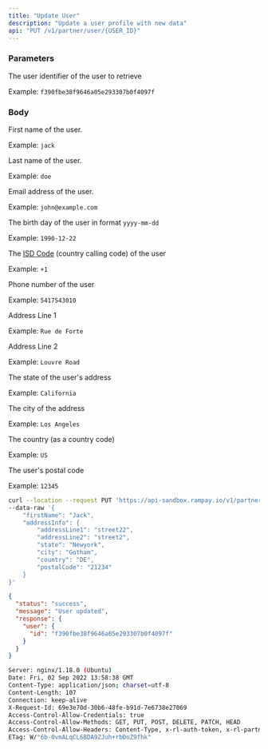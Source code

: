 ```yaml
---
title: "Update User"
description: "Update a user profile with new data"
api: "PUT /v1/partner/user/{USER_ID}"
---
```


### Parameters

<Param path="USER_ID" type="string" required>

The user identifier of the user to retrieve

Example: `f390fbe38f9646a05e293307b0f4097f`

</Param>

### Body

<Param body="firstName" type="string">

First name of the user.

Example: `jack`

</Param>

<Param body="lastName" type="string">

Last name of the user.

Example: `doe`

</Param>

<Param body="email" type="string">

Email address of the user.

Example: `john@example.com`

</Param>

<Param body="dateOfBirth" type="string">

The birth day of the user in format `yyyy-mm-dd`

Example: `1990-12-22`

</Param>

<Param body="isdCode" type="string">

The [ISD Code](https://www.indyatour.com/directory/isd-code) (country calling code) of the user

Example: `+1`

</Param>

<Param body="phoneNumber" type="string">

Phone number of the user

Example: `5417543010`

</Param>

<Param body="addressInfo" type="object">

<Expandable title="Toggle object">

<Param body="addressLine1" type="string">

Address Line 1

Example: `Rue de Forte`

</Param>

<Param body="addressLine2" type="string">

Address Line 2

Example: `Louvre Road`

</Param>

<Param body="state" type="string">

The state of the user's address

Example: `California`

</Param>

<Param body="city" type="string">

The city of the address

Example: `Los Angeles`

</Param>

<Param body="country" type="string">

The country (as a country code)

Example: `US`

</Param>

<Param body="postalCode" type="string">

The user's postal code

Example: `12345`

</Param>

</Expandable>

</Param>

<RequestExample>

```bash Request Example
curl --location --request PUT 'https://api-sandbox.rampay.io/v1/partner/user/f390fbe38f9646a05e293307b0f4097f' \
--data-raw '{
    "firstName": "Jack",
    "addressInfo": {
        "addressLine1": "street22",
        "addressLine2": "street2",
        "state": "Newyork",
        "city": "Gotham",
        "country": "DE",
        "postalCode": "21234"
    }
}'
```

</RequestExample>

<ResponseExample>

```json Body
{
  "status": "success",
  "message": "User updated",
  "response": {
    "user": {
      "id": "f390fbe38f9646a05e293307b0f4097f"
    }
  }
}
```

```bash Headers
Server: nginx/1.18.0 (Ubuntu)
Date: Fri, 02 Sep 2022 13:58:38 GMT
Content-Type: application/json; charset=utf-8
Content-Length: 107
Connection: keep-alive
X-Request-Id: 69e3e70d-30b6-48fe-b91d-7e6738e27069
Access-Control-Allow-Credentials: true
Access-Control-Allow-Methods: GET, PUT, POST, DELETE, PATCH, HEAD
Access-Control-Allow-Headers: Content-Type, x-rl-auth-token, x-rl-partner-auth-token
ETag: W/"6b-0vmALqCL6BDA9ZJuh+rbDnZ9fhk"
```

</ResponseExample>
